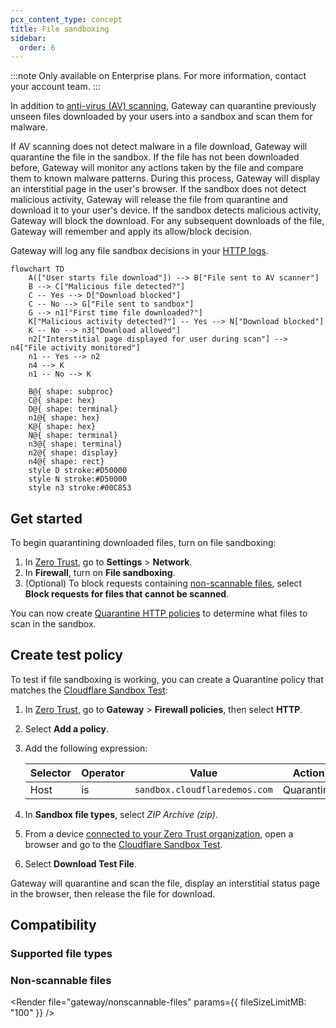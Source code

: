 ```yaml
---
pcx_content_type: concept
title: File sandboxing
sidebar:
  order: 6
---
```



:::note
Only available on Enterprise plans. For more information, contact your account team.
:::

In addition to [anti-virus (AV) scanning](/cloudflare-one/policies/gateway/http-policies/antivirus-scanning/), Gateway can quarantine previously unseen files downloaded by your users into a sandbox and scan them for malware.

If AV scanning does not detect malware in a file download, Gateway will quarantine the file in the sandbox. If the file has not been downloaded before, Gateway will monitor any actions taken by the file and compare them to known malware patterns. During this process, Gateway will display an interstitial page in the user's browser. If the sandbox does not detect malicious activity, Gateway will release the file from quarantine and download it to your user's device. If the sandbox detects malicious activity, Gateway will block the download. For any subsequent downloads of the file, Gateway will remember and apply its allow/block decision.

Gateway will log any file sandbox decisions in your [HTTP logs](/cloudflare-one/insights/logs/gateway-logs/#http-logs).

```mermaid
flowchart TD
    A(["User starts file download"]) --> B["File sent to AV scanner"]
    B --> C["Malicious file detected?"]
    C -- Yes --> D["Download blocked"]
    C -- No --> G["File sent to sandbox"]
    G --> n1["First time file downloaded?"]
    K["Malicious activity detected?"] -- Yes --> N["Download blocked"]
    K -- No --> n3["Download allowed"]
    n2["Interstitial page displayed for user during scan"] --> n4["File activity monitored"]
    n1 -- Yes --> n2
    n4 --> K
    n1 -- No --> K

    B@{ shape: subproc}
    C@{ shape: hex}
    D@{ shape: terminal}
    n1@{ shape: hex}
    K@{ shape: hex}
    N@{ shape: terminal}
    n3@{ shape: terminal}
    n2@{ shape: display}
    n4@{ shape: rect}
    style D stroke:#D50000
    style N stroke:#D50000
    style n3 stroke:#00C853
```

## Get started

To begin quarantining downloaded files, turn on file sandboxing:

1. In [Zero Trust](https://one.dash.cloudflare.com), go to **Settings** > **Network**.
2. In **Firewall**, turn on **File sandboxing**.
3. (Optional) To block requests containing [non-scannable files](#non-scannable-files), select **Block requests for files that cannot be scanned**.

You can now create [Quarantine HTTP policies](/cloudflare-one/policies/gateway/http-policies/#quarantine) to determine what files to scan in the sandbox.

## Create test policy

To test if file sandboxing is working, you can create a Quarantine policy that matches the [Cloudflare Sandbox Test](https://sandbox.cloudflaredemos.com/):

1. In [Zero Trust](https://one.dash.cloudflare.com/), go to **Gateway** > **Firewall policies**, then select **HTTP**.
2. Select **Add a policy**.
3. Add the following expression:

   | Selector | Operator | Value                         | Action     |
   | -------- | -------- | ----------------------------- | ---------- |
   | Host     | is       | `sandbox.cloudflaredemos.com` | Quarantine |

4. In **Sandbox file types**, select _ZIP Archive (zip)_.
5. From a device [connected to your Zero Trust organization](/cloudflare-one/connections/connect-devices/), open a browser and go to the [Cloudflare Sandbox Test](https://sandbox.cloudflaredemos.com/).
6. Select **Download Test File**.

Gateway will quarantine and scan the file, display an interstitial status page in the browser, then release the file for download.

## Compatibility

### Supported file types

<Render file="gateway/sandbox-file-types" />

### Non-scannable files

<Render file="gateway/nonscannable-files" params={{ fileSizeLimitMB: "100" }} />
